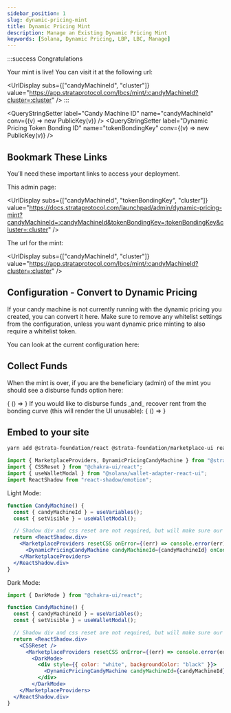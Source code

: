 ```yaml
---
sidebar_position: 1
slug: dynamic-pricing-mint
title: Dynamic Pricing Mint
description: Manage an Existing Dynamic Pricing Mint
keywords: [Solana, Dynamic Pricing, LBP, LBC, Manage]
---
```

:::success Congratulations

Your mint is live! You can visit it at the following url:

<UrlDisplay subs={["candyMachineId", "cluster"]} value="https://app.strataprotocol.com/lbcs/mint/:candyMachineId?cluster=:cluster" />
:::


<NetworkSelect />

<QueryStringSetter label="Candy Machine ID" name="candyMachineId" conv={(v) => new PublicKey(v)} />
<QueryStringSetter label="Dynamic Pricing Token Bonding ID" name="tokenBondingKey" conv={(v) => new PublicKey(v)} />

## Bookmark These Links

You’ll need these important links to access your deployment.

This admin page:

<UrlDisplay subs={["candyMachineId", "tokenBondingKey", "cluster"]} value="https://docs.strataprotocol.com/launchpad/admin/dynamic-pricing-mint?candyMachineId=:candyMachineId&tokenBondingKey=:tokenBondingKey&cluster=:cluster" />

The url for the mint:

<UrlDisplay subs={["candyMachineId", "cluster"]} value="https://app.strataprotocol.com/lbcs/mint/:candyMachineId?cluster=:cluster" />


## Configuration - Convert to Dynamic Pricing

If your candy machine is not currently running with the dynamic pricing you created, you can convert it here. 
Make sure to remove any whitelist settings from the configuration, unless you want dynamic price minting to also
require a whitelist token.


<ConvertCMIfNeeded />


You can look at the current configuration here:


<CandyMachineConfig />


## Collect Funds

When the mint is over, if you are the beneficiary (admin) of the mint you should see a disburse funds option here:


<BrowserOnly>
  { () => <VariableDisburseFunds />}
</BrowserOnly>
If you would like to disburse funds _and_ recover rent from the bonding curve (this will render the UI unusable):

<BrowserOnly>
  { () => <VariableDisburseFunds closeBonding /> }
</BrowserOnly>

## Embed to your site

```bash
yarn add @strata-foundation/react @strata-foundation/marketplace-ui react-shadow
```

```js
import { MarketplaceProviders, DynamicPricingCandyMachine } from "@strata-foundation/marketplace-ui";
import { CSSReset } from "@chakra-ui/react";
import { useWalletModal } from "@solana/wallet-adapter-react-ui";
import ReactShadow from "react-shadow/emotion";
```


Light Mode:

```jsx live allowMainnet
function CandyMachine() {
  const { candyMachineId } = useVariables();
  const { setVisible } = useWalletModal();

  // Shadow div and css reset are not required, but will make sure our styles do not conflict with yours
  return <ReactShadow.div>
    <MarketplaceProviders resetCSS onError={(err) => console.error(err)}>
      <DynamicPricingCandyMachine candyMachineId={candyMachineId} onConnectWallet={() => setVisible(true)} />
    </MarketplaceProviders>
  </ReactShadow.div>
}
```

Dark Mode:
```js
import { DarkMode } from "@chakra-ui/react";
```
```jsx live allowMainnet
function CandyMachine() {
  const { candyMachineId } = useVariables();
  const { setVisible } = useWalletModal();

  // Shadow div and css reset are not required, but will make sure our styles do not conflict with yours
  return <ReactShadow.div>
    <CSSReset />
      <MarketplaceProviders resetCSS onError={(err) => console.error(err)}>
        <DarkMode>
          <div style={{ color: "white", backgroundColor: "black" }}>
            <DynamicPricingCandyMachine candyMachineId={candyMachineId} onConnectWallet={() => setVisible(true)} />
          </div>
        </DarkMode>
    </MarketplaceProviders>
  </ReactShadow.div>
}
```
